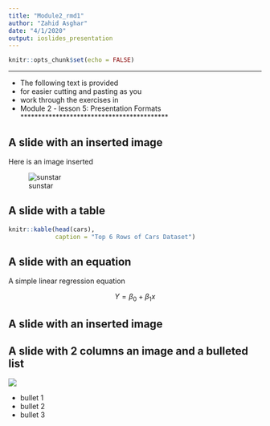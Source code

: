 ```yaml
---
title: "Module2_rmd1"
author: "Zahid Asghar"
date: "4/1/2020"
output: ioslides_presentation
---
```


```r
knitr::opts_chunk$set(echo = FALSE)
```

******************************************
* The following text is provided
* for easier cutting and pasting as you
* work through the exercises in
* Module 2 - lesson 5: Presentation Formats
******************************************

## A slide with an inserted image

Here is an image inserted

![sunstar](sunstar.png)


## A slide with a table

```r
knitr::kable(head(cars),
             caption = "Top 6 Rows of Cars Dataset")
```


## A slide with an equation

A simple linear regression equation

$$ Y = \beta_0 + \beta_1x $$


## A slide with an inserted image {.flexbox .vcenter}


## A slide with 2 columns an image and a bulleted list {.columns-2}

![](sunstar.png)


- bullet 1
- bullet 2
- bullet 3


